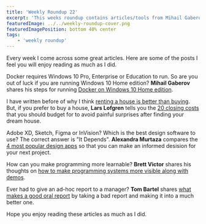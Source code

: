 ```yaml
---
title: 'Weekly Roundup 22'
excerpt: 'This weeks roundup contains articles/tools from Mihail Gaberov, Ramit Sethi, Alexandra Murtaza, Bret Victor and Tom Bartel'
featuredImage: ../../weekly-roundup-cover.png
featuredImagePosition: bottom 40% center
tags:
    - 'weekly roundup'
---
```


Every week I come across some great articles. Here are some of the posts I feel you will enjoy reading as much as I did.

Docker requires Windows 10 Pro, Enterprise or Education to run. So are you out of luck if you are running Windows 10 Home edition? **Mihail Gaberov** shares his steps for running [Docker on Windows 10 Home edition](https://mihail-gaberov.eu/how-to-run-docker-on-windows-10-home-edition/).

I have written before of why I think [renting a house is better than buying](./rent-buy-house). But, if you prefer to buy a house, **Lars Lofgren** tells you the [20 closing costs](https://www.iwillteachyoutoberich.com/blog/closing-costs/) that you should budget for to avoid painful surprises after finding your dream house.

Adobe XD, Sketch, Figma or InVision? Which is the best design software to use? The correct answer is "It Depends". **Alexandra Murtaza** compares the [4 most popular design apps](https://www.creative-tim.com/blog/web-design/adobe-xd-vs-sketch-figma-invision/) so that you can make an informed desision for your next project.

How can you make programming more learnable? **Brett Victor** shares his thoughts on [how to make programming systems more visible along with demos](http://worrydream.com/LearnableProgramming/).

Ever had to give an ad-hoc report to a manager? **Tom Bartel** shares [what makes a good oral report](https://www.tombartel.me/blog/right-level-of-abstraction/) by taking a bad report and making it into a much better one.

Hope you enjoy reading these articles as much as I did.
